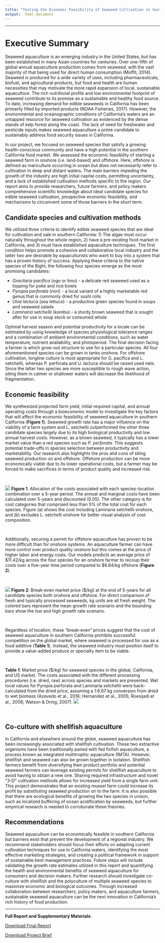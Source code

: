 ```yaml
---
title: "Testing the Economic Feasibility of Seaweed Cultivation in Southern California"
output:  html_document
---
```


***

# **Executive Summary**
Seaweed aquaculture is an emerging industry in the United States, but has been established in many Asian countries for centuries. Over one-fifth of global annual aquaculture production comes from seaweed, with the vast majority of that being used for direct human consumption (Moffit, 2014). Seaweed is produced for a wide variety of uses, including pharmaceuticals, biofuel, and agricultural products, but food and health are human necessities that may motivate the more rapid expansion of local, sustainable aquaculture. The rich nutritional profile and low environmental footprint of seaweed contribute to its promise as a sustainable and healthy food source. To date, increasing demand for edible seaweeds in California has been primarily filled by imported products (NOAA Fisheries, 2017). However, the environmental and oceanographic conditions of California’s waters are an untapped resource for seaweed cultivation as evidenced by the dense stands of kelp forest along the coast. The lack of need for freshwater and pesticide inputs makes seaweed aquaculture a prime candidate to sustainably address food security issues in California.


In our project, we focused on seaweed species that satisfy a growing health-conscious community and have a high potential in the southern California food market. We assessed the economic feasibility of starting a seaweed farm in onshore (i.e. land-based) and offshore. Here, offshore is defined as mariculture occurring in ocean but does not necessarily refer to cultivation in deep and distant waters. The main barriers impeding the growth of the industry are high initial capital costs, permitting uncertainty, and a lack of established cultivation methods specific to the region. Our report aims to provide researchers, future farmers, and policy makers comprehensive scientific knowledge about ideal candidate species for edible seaweed cultivation, prospective economic feasibility, and mechanisms to circumvent some of those barriers in the short term.

## Candidate species and cultivation methods

We utilized three criteria to identify edible seaweed species that are ideal for cultivation and sale in southern California: 1) The algae must occur naturally throughout the whole region, 2) have a pre-existing food market in California, and 3) must have established aquaculture techniques. The first condition helps promote a cohesive and collaborative local industry and the latter two are desirable by aquaculturists who want to buy into a system that has a proven history of success. Applying these criteria to the native species of the Bight, the following four species emerge as the most promising candidates:

* _Gracilaria pacifica_ (ogo or limu) - a delicate red seaweed used as a topping for poke and rice bowls
* *Pyropia perforata* (nori) - a local variant of a highly marketable red genus that is commonly dried for sushi rolls  
* *Ulva lactuca* (sea lettuce) - a productive green species found in soups and seaweed salads
* *Laminaria setchellii* (kombu) - a sturdy brown seaweed that is sought after for use in soup stock or consumed whole

Optimal harvest season and potential productivity for a locale can be estimated by using knowledge of species physiological tolerance ranges and a combination of ambient environmental conditions, such as water temperature, nutrient availability, and photoperiod. The final decision facing a farmer is which grow-out structure to use for a particular species. All four aforementioned species can be grown in tanks onshore. For offshore cultivation, longline culture is most appropriate for G. pacifica and L. setchellii, whereas P. perforata and U. lactuca should be raised used nets. Since the latter two species are more susceptible to rough wave action, siting them in calmer or shallower waters will decrease the likelihood of fragmentation.

## Economic feasibility

We synthesized projected farm yield, initial required capital, and annual operating costs through a bioeconomic model to investigate the key factors that will affect the economic feasibility of seaweed aquaculture in southern California (**Figure 1**). Seaweed growth rate has a major influence on the viability of a farm system and L. setchellii outperformed the other three candidate species largely due to its high biological productivity and low annual harvest costs. However, as a brown seaweed, it typically has a lower market value than a red species such as *P. perforata*. This suggests potential trade-offs in species selection between productivity and marketability. Our research also highlights the pros and cons of siting seaweed production on and offshore. Offshore production can be more economically viable due to its lower  operational costs, but a farmer may be forced to make sacrifices in terms of product quality and increased risk. 

<br>

![](images/cost_breakdown.png)
**Figure 1**. Allocation of the costs associated with each species-location combination over a 5-year period. The annual and marginal costs have been calculated over 5-years and discounted (0.05). The other category is for cost categories that comprised less than 5% of the total cost for each species. Figure (a) shows the cost including Laminaria setchellii onshore, and (b) excludes L. setchelli onshore for better visual analysis of cost composition. 

<br>

Additionally, securing a permit for offshore aquaculture has proven to be more difficult than for onshore systems. An aquaculture farmer can have more control over product quality onshore but this comes at the price of higher labor and energy costs. Our models predicts an average price of $11.42/kg across the four species for an onshore farmer to recoup their costs over a five-year time period compared to $6.84/kg offshore (**Figure 2**).

<br> 

![](images/breakeven.png)
**Figure 2**: Break-even market price ($/kg) at the end of 5-years for all candidate species both onshore and offshore. For direct comparison of fresh and typically processed seaweeds, kg units are all fresh weight. The colored bars represent the mean growth rate scenario and the bounding bars show the low and high growth rate scenario. 

<br>

Regardless of location, these “break-even” prices suggest that the cost of seaweed aquaculture in southern California prohibits successful competition on the global market, where seaweed is processed for use as a food additive (**Table 1**). Instead, the seaweed industry must position itself to provide a value-added produce or specialty item to be viable. 

<br>

**Table 1**: Market price ($/kg) for seaweed species in the global, California, and US market. The costs associated with the different processing procedures (i.e. dried, raw) across species and markets are presented. Wet local values for Pyropia perforata and Laminaria setchellii were back-calculated from the dried price, assuming a 1:6.67 kg conversion from dried to wet biomass (Azevedo et al., 2016; Hernandez et al., 2005; Roesijadi et al., 2008; Watson & Dring, 2007). 
![](images/marketprices.png)

<br>

## Co-culture with shellfish aquaculture

In California and elsewhere around the globe, seaweed aquaculture has been increasingly associated with shellfish cultivation. These two extractive organisms have been traditionally paired with fed finfish aquaculture, a process known as integrated multitrophic aquaculture (IMTA). However, shellfish and seaweed can also be grown together in isolation. Shellfish farmers benefit from diversifying their product portfolio and potential seaweed farmers can leverage existing permits for shellfish aquaculture to avoid having to obtain a new one. Sharing required infrastructure and novel “3-D” cultivation methods allows for increased yield from a single farm unit. This project demonstrates that an existing mussel farm could increase its profit by substituting seaweed production on to the farm. It is also possible that there are ecological benefits of growing the two species in unison, such as localized buffering of ocean acidification by seaweeds, but further empirical research is needed to corroborate these theories. 

## Recommendations

Seaweed aquaculture can be economically feasible in southern California but barriers exist that prevent the development of a regional industry. We recommend stakeholders should focus their efforts on adapting current cultivation techniques for use in California waters, identifying the most effective marketing strategies, and creating a political framework in support of sustainable best management practices. Future steps will include validating the growth rate estimates utilized in this report and quantifying the health and environmental benefits of seaweed aquaculture for consumers and decision makers. Further research should investigate co-culture with shellfish and the polyculture of multiple seaweed species to maximize economic and biological outcomes. Through increased collaboration between researchers, policy makers, and aquaculture farmers, sustainable seaweed aquaculture can be the next innovation in California’s rich history of food production.   

***

**Full Report and Supplementary Materials**:

<a href="files/Seaweed_Aquaculture_Report_2018.pdf" download>Download Final Report</a>

<a href="files/Seaweed_Brief_2018.pdf" download>Download Project Brief</a>